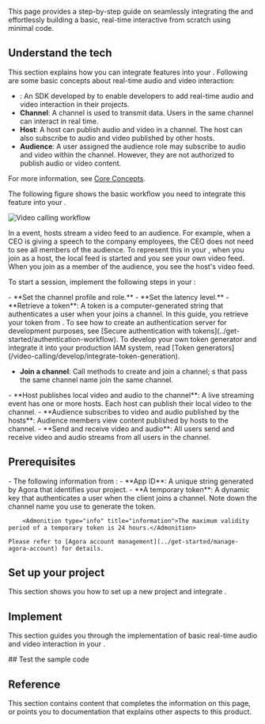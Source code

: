 
This page provides a step-by-step guide on seamlessly integrating the <Vg k="VSDK"/> and effortlessly building a basic, real-time interactive <Vpl k="CLIENT"/> from scratch using minimal code.

## Understand the tech

This section explains how you can integrate <Vpd k="PRODUCT" /> features into your <Vpl k="CLIENT" />. Following are some basic concepts about real-time audio and video interaction:

- **<Vg k="VSDK"/>**: An SDK developed by <Vg k="COMPANY"/> to enable developers to add real-time audio and video interaction in their projects.
- **Channel**: A channel is used to transmit data. Users in the same channel can interact in real time.
- **Host**: A host can publish audio and video in a channel. The host can also subscribe to audio and video published by other hosts.
- **Audience**: A user assigned the audience role may subscribe to audio and video within the channel. However, they are not authorized to publish audio or video content.

For more information, see [Core Concepts](../overview/core-concepts).

The following figure shows the basic workflow you need to integrate this feature into your <Vpl k="CLIENT" />.

![Video calling workflow](/images/video-calling/video-call.svg)

<ProductWrapper product="interactive-live-streaming, broadcast-streaming">
In a <Vpd k="PRODUCT" /> event, hosts stream a video feed to an audience. For example, when a CEO is giving a speech to the company employees, the CEO does not need to see all members of the audience. To represent this in your <Vpl k="CLIENT" />, when you join as a host, the local feed is started and you see your own video feed. When you join as a member of the audience, you see the host's video feed.
</ProductWrapper>

To start a session, implement the following steps in your <Vpl k="CLIENT" />:

<ProductWrapper product="interactive-live-streaming, broadcast-streaming">
- **Set the channel profile and role.**
</ProductWrapper>
<ProductWrapper product="broadcast-streaming">
- **Set the latency level.**
</ProductWrapper>
- **Retrieve a token**: A token is a computer-generated string that authenticates a user when your <Vpl k="CLIENT" /> joins a channel. In this guide, you retrieve your token from <Vg k="CONSOLE" />. To see how to create an authentication server for development purposes, see [Secure authentication with tokens](../get-started/authentication-workflow). To develop your own token generator and integrate it into your production IAM system, read [Token generators](/video-calling/develop/integrate-token-generation).

- **Join a channel**: Call methods to create and join a channel; <Vpl k="CLIENT" />s that pass the same channel name join the same channel.
<ProductWrapper product="interactive-live-streaming, broadcast-streaming">
- **Host publishes local video and audio to the channel**: A live streaming event has one or more hosts. Each host can publish their local video to the channel.
- **Audience subscribes to video and audio published by the hosts**: Audience members view content published by hosts to the channel.
</ProductWrapper>
<ProductWrapper product="video-calling">
- **Send and receive video and audio**: All users send and receive video and audio streams from all users in the channel.
</ProductWrapper>

## Prerequisites
<Prerequisites/>
- The following information from <Vg k="CONSOLE"/>:
    - **App ID**: A unique string generated by Agora that identifies your project.
    - **A temporary token**: A dynamic key that authenticates a user when the client joins a channel. Note down the channel name you use to generate the token.
        
        <Admonition type="info" title="information">The maximum validity period of a temporary token is 24 hours.</Admonition>

    Please refer to [Agora account management](../get-started/manage-agora-account) for details.

## Set up your project
This section shows you how to set up a new <Vpl k="NAME"/> project and integrate <Vpd k="SDK" />.

<ProjectSetup/>

## Implement <Vpd k="NAME" />
This section guides you through the implementation of basic real-time audio and video interaction in your <Vpl k="CLIENT"/>. 
<ProjectImplement/>

<PlatformWrapper notAllowed="windows">
## Test the sample code
<ProjectTest/>
</PlatformWrapper>

## Reference

This section contains content that completes the information on this page, or points you to documentation that explains other aspects to this product.

<Reference/>